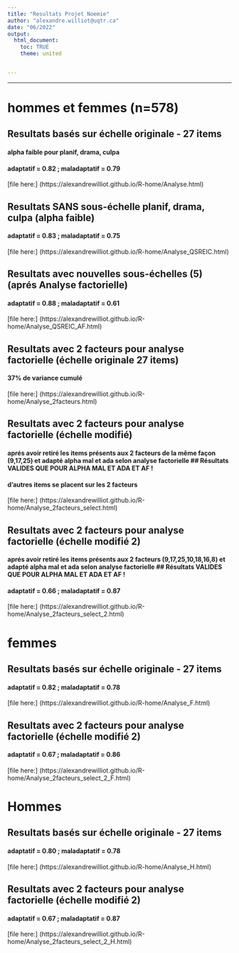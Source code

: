 ```yaml
---
title: "Resultats Projet Noemie"
author: "alexandre.williot@uqtr.ca"
date: "06/2022"
output: 
  html_document:
    toc: TRUE
    theme: united


---
```


******************************************************************************

# hommes et femmes (n=578)
## Resultats basés sur échelle originale - 27 items
#### alpha faible pour planif, drama, culpa
#### adaptatif = 0.82 ; maladaptatif = 0.79
[file here:] (https://alexandrewilliot.github.io/R-home/Analyse.html)

## Resultats SANS sous-échelle planif, drama, culpa (alpha faible)
#### adaptatif = 0.83 ; maladaptatif = 0.75
[file here:] (https://alexandrewilliot.github.io/R-home/Analyse_QSREIC.html)

## Resultats avec nouvelles sous-échelles (5) (aprés Analyse factorielle)
#### adaptatif = 0.88 ; maladaptatif = 0.61
[file here:] (https://alexandrewilliot.github.io/R-home/Analyse_QSREIC_AF.html)

## Resultats avec 2 facteurs pour analyse factorielle (échelle originale 27 items)
#### 37% de variance cumulé
[file here:] (https://alexandrewilliot.github.io/R-home/Analyse_2facteurs.html)

## Resultats avec 2 facteurs pour analyse factorielle (échelle modifié)
#### aprés avoir retiré les items présents aux 2 facteurs de la même façon (9,17,25) et adapté alpha mal et ada selon analyse factorielle ## Résultats VALIDES QUE POUR ALPHA MAL ET ADA ET AF !
#### d'autres items se placent sur les 2 facteurs
[file here:] (https://alexandrewilliot.github.io/R-home/Analyse_2facteurs_select.html)

## Resultats avec 2 facteurs pour analyse factorielle (échelle modifié 2)
#### aprés avoir retiré les items présents aux 2 facteurs (9,17,25,10,18,16,8) et adapté alpha mal et ada selon analyse factorielle ## Résultats VALIDES QUE POUR ALPHA MAL ET ADA ET AF !
#### adaptatif = 0.66 ; maladaptatif = 0.87
[file here:] (https://alexandrewilliot.github.io/R-home/Analyse_2facteurs_select_2.html)

# femmes
## Resultats basés sur échelle originale - 27 items
#### adaptatif = 0.82 ; maladaptatif = 0.78
[file here:] (https://alexandrewilliot.github.io/R-home/Analyse_F.html)

## Resultats avec 2 facteurs pour analyse factorielle (échelle modifié 2)
#### adaptatif = 0.67 ; maladaptatif = 0.86
[file here:] (https://alexandrewilliot.github.io/R-home/Analyse_2facteurs_select_2_F.html)

# Hommes
## Resultats basés sur échelle originale - 27 items
#### adaptatif = 0.80 ; maladaptatif = 0.78
[file here:] (https://alexandrewilliot.github.io/R-home/Analyse_H.html)

## Resultats avec 2 facteurs pour analyse factorielle (échelle modifié 2)
#### adaptatif = 0.67 ; maladaptatif = 0.87
[file here:] (https://alexandrewilliot.github.io/R-home/Analyse_2facteurs_select_2_H.html)
